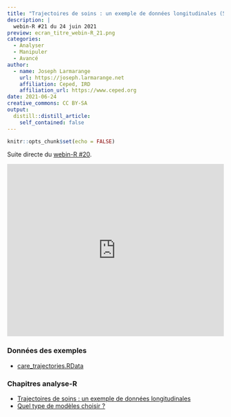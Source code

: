 ```yaml
---
title: "Trajectoires de soins : un exemple de données longitudinales (5)"
description: |
  webin-R #21 du 24 juin 2021
preview: ecran_titre_webin-R_21.png
categories:
  - Analyser
  - Manipuler
  - Avancé
author:
  - name: Joseph Larmarange
    url: https://joseph.larmarange.net
    affiliation: Ceped, IRD
    affiliation_url: https://www.ceped.org
date: 2021-06-24
creative_commons: CC BY-SA
output:
  distill::distill_article:
    self_contained: false
---
```



```r
knitr::opts_chunk$set(echo = FALSE)
```

Suite directe du [webin-R #20](https://larmarange.github.io/webin-R/posts/2021-06-17-trajectoires-de-soins-4/).

<iframe width="100%" height="400" src="https://www.youtube.com/embed/Ul1oOwiRkAM" frameborder="0" allow="accelerometer; autoplay; clipboard-write; encrypted-media; gyroscope; picture-in-picture" allowfullscreen></iframe>

### Données des exemples

- [care_trajectories.RData](http://larmarange.github.io/analyse-R/data/care_trajectories.RData)


### Chapitres analyse-R

- [Trajectoires de soins : un exemple de données longitudinales](https://larmarange.github.io/analyse-R/trajectoires-de-soins.html)
- [Quel type de modèles choisir ?](https://larmarange.github.io/analyse-R/modeles.html)

